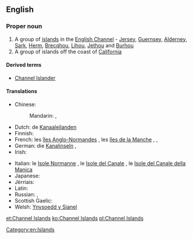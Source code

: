 ==English==

===Proper noun===
{{wikipedia}}
{{en-proper noun|head=[[Channel]] [[Island]]s}}

# A group of [[island]]s in the [[English Channel]] - [[Jersey]], [[Guernsey]], [[Alderney]], [[Sark]], [[Herm]], [[Brecqhou]], [[Lihou]], [[Jethou]] and [[Burhou]]
# A group of islands off the coast of [[California]]

====Derived terms====
* [[Channel Islander]]

====Translations====
{{trans-top|group of islands in the English Channel}}
* Chinese:
*: Mandarin: {{t|cmn|海峽群島|sc=Hani}}, {{t|cmn|海峡群岛|tr=Hǎixiá qúndǎo|sc=Hani}}
* Dutch: de [[Kanaaleilanden]]
* Finnish: {{t-|fi|Kanaalisaaret}}
* French: les [[îles Anglo-Normandes]] {{f|p}}, les [[îles de la Manche]] {{f|p}}, {{t|fr|îles Anglo-Normandes|f|p}}, {{t|fr|îles de la Manche|f|p}}
* German: die [[Kanalinseln]] {{f|p}}, {{t|de|Kanalinseln|f|p}}
* Irish: {{t-|ga|Oileáin Mhuir nIocht|p}}
{{trans-mid}}
* Italian: le [[Isole Normanne]] {{f|p}}, le [[Isole del Canale]] {{f|p}}, le [[Isole del Canale della Manica]] {{f}}
* Japanese: {{t|ja|チャンネル諸島|tr=Channeru shotō|sc=Jpan}}
* Jèrriais: {{tø|roa-jer|Îles d'la Manche|f|p|alt=L's Îles d'la Manche}}
* Latin: {{qualifier|Middle Latin}} {{t-|la|Insulae Normannorum}}
* Russian: {{t|ru|Нормандские острова|m|p|tr=Normándskije ostrová|sc=Cyrl}}, {{t|ru|острова Чаннел|m|p|tr=ostrová Čánnɛl|sc=Cyrl}} {{qualifier|rare}}
* Scottish Gaelic: {{t-|gd|Eileanan a' Chaolais}}
* Welsh: [[Ynysoedd y Sianel]]
{{trans-bottom}}
{{trans-top|groups of islands off the coast of California}}
{{trans-mid}}
{{trans-bottom}}

[[Category:en:Islands]]

[[et:Channel Islands]]
[[ko:Channel Islands]]
[[pl:Channel Islands]]